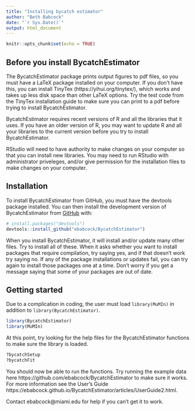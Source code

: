 ```yaml
---
title: "Installing bycatch estimator"
author: "Beth Babcock"
date: "`r Sys.Date()`"
output: html_document
---
```


```r
knitr::opts_chunk$set(echo = TRUE)
```

## Before you install BycatchEstimator

The BycatchEstimator package prints output figures to pdf files, so you must have a LaTeX package installed on your computer. If you don't have this, you can install TinyTex (https://yihui.org/tinytex/), which works and takes up less disk space than other LaTeX options. Try the test code from the TinyTex installation guide to make sure you can print to a pdf before trying to install BycatchEstimator.

BycatchEstimator requires recent versions of R and all the libraries that it uses. If you have an older version of R, you may want to update R and all your libraries to the current version before you try to install BycatchEstimator.

RStudio will need to have authority to make changes on your computer so that you can install new libraries. You may need to run RStudio with administrator priveleges, and/or give permission for the installation files to make changes on your computer.  


## Installation

To install BycatchEstimator from GitHub, you must have the devtools package installed. 
You can then install the development version of BycatchEstimator from [GitHub](https://github.com/) with:

``` r
# install.packages("devtools")
devtools::install_github("ebabcock/BycatchEstimator")
```

When you install BycatchEstimator, it will install and/or update many other files. Try to install all of these. When it asks whether you want to install packages that require compilation, try saying yes, and if that doesn't work try saying no. If any of the package installations or updates fail, you can try again to install those packages one at a time. Don't worry if you get a message saying that some of your packages are out of date. 


## Getting started

Due to a complication in coding, the user must load `library(MuMIn)` in addition to `library(BycatchEstimator)`.

```r
library(BycatchEstimator)
library(MuMIn)
```

At this point, try looking for the help files for the BycatchEstimator functions to make sure the library is loaded.  

```r
?bycatchSetup
?bycatchFit
```

You should now be able to run the functions. Try running the example data here https://github.com/ebabcock/BycatchEstimator to make sure it works. For more information see the User's Guide https://ebabcock.github.io/BycatchEstimator/articles/UserGuide2.html.

Contact ebabcock@miami.edu for help if you can't get it to work. 
